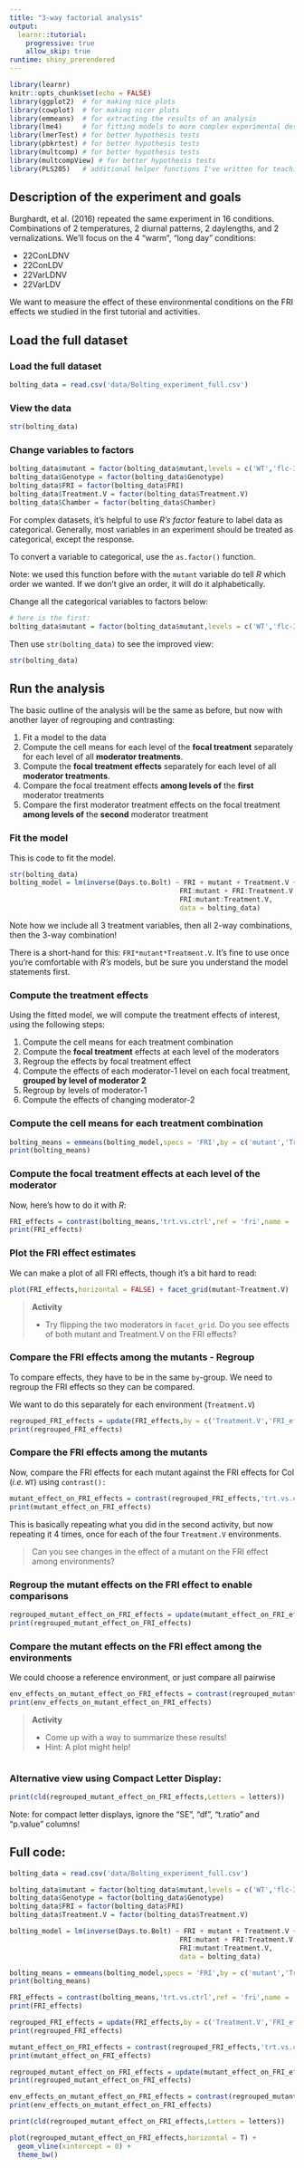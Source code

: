 ```yaml
---
title: "3-way factorial analysis"
output: 
  learnr::tutorial:
    progressive: true
    allow_skip: true
runtime: shiny_prerendered
---
```


```r
library(learnr)
knitr::opts_chunk$set(echo = FALSE)
library(ggplot2)  # for making nice plots
library(cowplot)  # for making nicer plots
library(emmeans)  # for extracting the results of an analysis
library(lme4)     # for fitting models to more complex experimental designs
library(lmerTest) # for better hypothesis tests
library(pbkrtest) # for better hypothesis tests
library(multcomp) # for better hypothesis tests
library(multcompView) # for better hypothesis tests
library(PLS205)   # additional helper functions I've written for teaching
```

## Description of the experiment and goals

Burghardt, et al. (2016) repeated the same experiment in 16 conditions. 
Combinations of 2 temperatures, 2 diurnal patterns, 2 daylengths, and 2 vernalizations.
We'll focus on the 4 "warm", "long day" conditions:

- 22ConLDNV
- 22ConLDV
- 22VarLDNV
- 22VarLDV

We want to measure the effect of these environmental conditions on the FRI effects we studied in the first tutorial and activities.

## Load the full dataset
### Load the full dataset

```r
bolting_data = read.csv('data/Bolting_experiment_full.csv')
```

### View the data

```r
str(bolting_data)
```

### Change variables to **factors**

```r
bolting_data$mutant = factor(bolting_data$mutant,levels = c('WT','flc-3','vin3-4'))
bolting_data$Genotype = factor(bolting_data$Genotype)
bolting_data$FRI = factor(bolting_data$FRI)
bolting_data$Treatment.V = factor(bolting_data$Treatment.V)
bolting_data$Chamber = factor(bolting_data$Chamber)
```


For complex datasets, it's helpful to use *R's* *factor* feature to label data as categorical.
Generally, most variables in an experiment should be treated as categorical, except the response.

To convert a variable to categorical, use the `as.factor()` function.

Note: we used this function before with the `mutant` variable do tell *R* which order we wanted. If we don't give an order, it will do it alphabetically.

Change all the categorical variables to factors below:

```r
# here is the first:
bolting_data$mutant = factor(bolting_data$mutant,levels = c('WT','flc-3','vin3-4'))
```

Then use `str(bolting_data)` to see the improved view:
```r
str(bolting_data)
```


## Run the analysis

The basic outline of the analysis will be the same as before, but now with another layer of regrouping and contrasting:

1.  Fit a model to the data
2.  Compute the cell means for each level of the **focal treatment** separately for each level of all **moderator treatments**.
3.  Compute the **focal treatment effects** separately for each level of all **moderator treatments**.
4.  Compare the focal treatment effects **among levels of** the **first** moderator treatments
5.  Compare the first moderator treatment effects on the focal treatment **among levels of** the **second** moderator treatment


### Fit the model

This is code to fit the model.

```r
str(bolting_data)
bolting_model = lm(inverse(Days.to.Bolt) ~ FRI + mutant + Treatment.V + 
                                          FRI:mutant + FRI:Treatment.V + mutant:Treatment.V +
                                          FRI:mutant:Treatment.V, 
                                          data = bolting_data)
```

Note how we include all 3 treatment variables, then all 2-way combinations, then the 3-way combination!

There is a short-hand for this: `FRI*mutant*Treatment.V`. 
It's fine to use once you're comfortable with *R's* models, but be sure you understand the model statements first.


### Compute the treatment effects

Using the fitted model, we will compute the treatment effects of interest, using the following steps:

1.  Compute the cell means for each treatment combination
2.  Compute the **focal treatment** effects at each level of the moderators
3.  Regroup the effects by focal treatment effect
4.  Compute the effects of each moderator-1 level on each focal treatment, **grouped by level of moderator 2**
5. Regroup by levels of moderator-1
6. Compute the effects of changing moderator-2

### Compute the cell means for each treatment combination

```r
bolting_means = emmeans(bolting_model,specs = 'FRI',by = c('mutant','Treatment.V'))
print(bolting_means)
```

### Compute the **focal treatment** effects at each level of the moderator

Now, here's how to do it with *R*:

```r
FRI_effects = contrast(bolting_means,'trt.vs.ctrl',ref = 'fri',name = 'FRI_effect')
print(FRI_effects)
```


### Plot the FRI effect estimates

We can make a plot of all FRI effects, though it's a bit hard to read:
```r
plot(FRI_effects,horizontal = FALSE) + facet_grid(mutant~Treatment.V)
```

> **Activity** 
> 
> - Try flipping the two moderators in `facet_grid`. Do you see effects of both mutant and Treatment.V on the FRI effects?

### Compare the FRI effects among the mutants - Regroup

To compare effects, they have to be in the same `by`-group.
We need to regroup the FRI effects so they can be compared.

We want to do this separately for each environment (`Treatment.V`)

```r
regrouped_FRI_effects = update(FRI_effects,by = c('Treatment.V','FRI_effect'))
print(regrouped_FRI_effects)
```

### Compare the FRI effects among the mutants

Now, compare the FRI effects for each mutant against the FRI effects for Col (*i.e.* `WT`) using `contrast():`

```r
mutant_effect_on_FRI_effects = contrast(regrouped_FRI_effects,'trt.vs.ctrl',ref = 'WT',name = 'mutant_effect')
print(mutant_effect_on_FRI_effects)
```

This is basically repeating what you did in the second activity, but now repeating it 4 times, once for each of the four `Treatment.V` environments.

> Can you see changes in the effect of a mutant on the FRI effect among environments?

### Regroup the mutant effects on the FRI effect to enable comparisons

```r
regrouped_mutant_effect_on_FRI_effects = update(mutant_effect_on_FRI_effects,by = c('mutant_effect','FRI_effect'))
print(regrouped_mutant_effect_on_FRI_effects)
```

### Compare the mutant effects on the FRI effect among the environments

We could choose a reference environment, or just compare all pairwise

```r
env_effects_on_mutant_effect_on_FRI_effects = contrast(regrouped_mutant_effect_on_FRI_effects,'pairwise')
print(env_effects_on_mutant_effect_on_FRI_effects)
```


> **Activity** 
> 
> - Come up with a way to summarize these results!
> - Hint: A plot might help!

```r

```


### Alternative view using Compact Letter Display:

```r
print(cld(regrouped_mutant_effect_on_FRI_effects,Letters = letters))
```

Note: for compact letter displays, ignore the "SE", "df", "t.ratio" and "p.value" columns!

## Full code:
```r
bolting_data = read.csv('data/Bolting_experiment_full.csv')

bolting_data$mutant = factor(bolting_data$mutant,levels = c('WT','flc-3','vin3-4'))
bolting_data$Genotype = factor(bolting_data$Genotype)
bolting_data$FRI = factor(bolting_data$FRI)
bolting_data$Treatment.V = factor(bolting_data$Treatment.V)

bolting_model = lm(inverse(Days.to.Bolt) ~ FRI + mutant + Treatment.V + 
                                          FRI:mutant + FRI:Treatment.V + mutant:Treatment.V +
                                          FRI:mutant:Treatment.V, 
                                          data = bolting_data)

bolting_means = emmeans(bolting_model,specs = 'FRI',by = c('mutant','Treatment.V'))
print(bolting_means)

FRI_effects = contrast(bolting_means,'trt.vs.ctrl',ref = 'fri',name = 'FRI_effect')
print(FRI_effects)

regrouped_FRI_effects = update(FRI_effects,by = c('Treatment.V','FRI_effect'))
print(regrouped_FRI_effects)

mutant_effect_on_FRI_effects = contrast(regrouped_FRI_effects,'trt.vs.ctrl',ref = 'WT',name = 'mutant_effect')
print(mutant_effect_on_FRI_effects)

regrouped_mutant_effect_on_FRI_effects = update(mutant_effect_on_FRI_effects,by = c('FRI_effect','mutant_effect'))
print(regrouped_mutant_effect_on_FRI_effects)

env_effects_on_mutant_effect_on_FRI_effects = contrast(regrouped_mutant_effect_on_FRI_effects,'pairwise')
print(env_effects_on_mutant_effect_on_FRI_effects)

print(cld(regrouped_mutant_effect_on_FRI_effects,Letters = letters))

plot(regrouped_mutant_effect_on_FRI_effects,horizontal = T) +
  geom_vline(xintercept = 0) +
  theme_bw()
```

